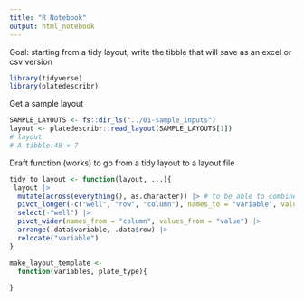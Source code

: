 ```yaml
---
title: "R Notebook"
output: html_notebook
---
```


Goal: starting from a tidy layout,
write the tibble that will save as an excel or csv version

```r
library(tidyverse)
library(platedescribr)
```

Get a sample layout
```r
SAMPLE_LAYOUTS <- fs::dir_ls("../01-sample_inputs")
layout <- platedescribr::read_layout(SAMPLE_LAYOUTS[1])
# layout
# A tibble:48 × 7
```

Draft function (works) to go from a tidy layout to a layout file
```r
tidy_to_layout <- function(layout, ...){
 layout |> 
  mutate(across(everything(), as.character)) |> # to be able to combine types again
  pivot_longer(-c("well", "row", "column"), names_to = "variable", values_to = "value") |> 
  select(-"well") |> 
  pivot_wider(names_from = "column", values_from = "value") |> 
  arrange(.data$variable, .data$row) |> 
  relocate("variable") 
}
```

```r
make_layout_template <- 
  function(variables, plate_type){
  
}
```


